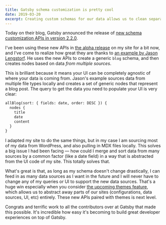 ```yaml
---
title: Gatsby schema customization is pretty cool
date: 2019-03-20
excerpt: Creating custom schemas for our data allows us to clean separate our view logic from our data source. 
---
```


Today on their blog, Gatsby announced the release of [new schema customization APIs in version 2.2.0](https://www.gatsbyjs.org/blog/2019-03-18-releasing-new-schema-customization/).

I've been using these new APIs in [the alpha release](https://www.gatsbyjs.org/blog/2019-03-04-new-schema-customization/) on my site for a bit now, and I've come to realize how great they are thanks to [an example by Jason Lengstorf](https://github.com/jlengstorf/theme-blog-schema). He uses the new APIs to create a generic `blog` schema, and then creates nodes based on data _from multiple sources_.

This is brilliant because it means your UI can be completely agnostic of where your data is coming from. Jason's example sources data from multiple file types locally and creates a set of generic nodes that represent a blog post. The query to get the data you need to populate your UI is very clear:

```graphql
allBlog(sort: { fields: date, order: DESC }) {
  nodes {
    title
    date
    content
  }
}
```

I adapted my site to do the same things, but in my case I am sourcing most of my data from WordPress, and also pulling in MDX files locally. This solves a big issue I had been facing — how could I merge and sort data from many sources by a common factor (like a date field) in a way that is abstracted from the UI code of my site. This totally solves that.

What's great is that, as long as my schema doesn't change drastically, I can feed in as many data sources as I want in the future and I will never have to change any of my queries or UI to support the new data sources. That's a huge win especially when you consider [the upcoming themes feature](https://www.gatsbyjs.org/blog/2018-11-11-introducing-gatsby-themes/), which allows us to abstract away parts of our sites (configurations, data sources, UI, etc) entirely. These new APIs paired with themes is next level.

Congrats and terrific work to all the contributors over at Gatsby that made this possible. It's incredible how easy it's becoming to build great developer experiences on top of Gatsby.
